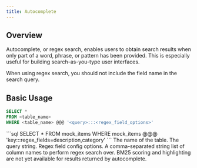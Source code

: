 ```yaml
---
title: Autocomplete
---
```


## Overview

Autocomplete, or regex search, enables users to obtain search results when only part of a word, phrase,
or pattern has been provided. This is especially useful for building search-as-you-type user interfaces.

When using regex search, you should not include the field name in the search query.

## Basic Usage

```sql
SELECT *
FROM <table_name>
WHERE <table_name> @@@ '<query>:::<regex_field_options>'
```

<Accordion title="Example Usage">
  ```sql SELECT * FROM mock_items WHERE mock_items @@@
  'key:::regex_fields=description,category' ```
</Accordion>

<ParamField body="table_name" required>
  The name of the table.
</ParamField>
<ParamField body="query" required>
  The query string.
</ParamField>
<ParamField body="regex_field_options" required>
  Regex field config options.
  <Expandable title="Config Options">
    <ParamField body="regex_fields" required>
      A comma-separated string list of column names to perform regex search
      over.
    </ParamField>
  </Expandable>
</ParamField>

<Note>
  BM25 scoring and highlighting are not yet available for results returned by
  autocomplete.
</Note>
